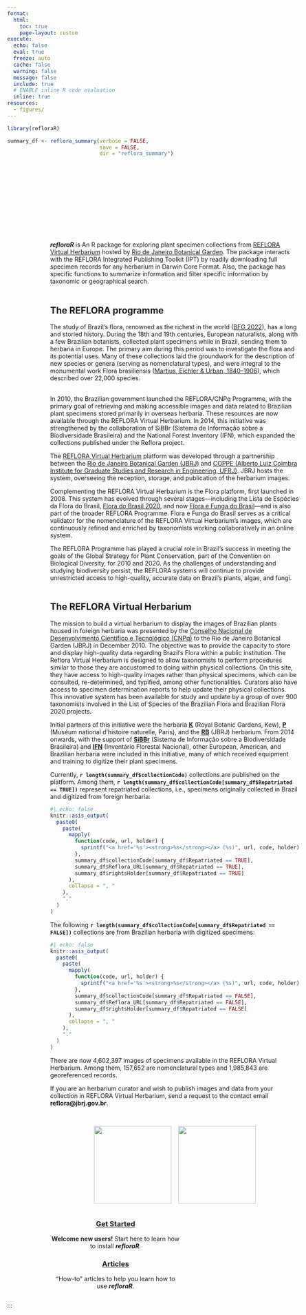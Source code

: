 ```yaml
---
format:
  html:
    toc: true
    page-layout: custom
execute:
  echo: false
  eval: true
  freeze: auto
  cache: false
  warning: false
  message: false
  include: true
  # ENABLE inline R code evaluation
  inline: true
resources:
  - figures/
---
```


```r
library(refloraR)

summary_df <- reflora_summary(verbose = FALSE,
                              save = FALSE,
                              dir = "reflora_summary")
```

<!-- Seamless horizontal carousel from right to left and loops infinitely -->
```{=html}
<div style="position: relative; overflow: hidden; width: 100%; margin-bottom: 30px;">
  <div class="carousel-track">
    <a href="https://floradobrasil.jbrj.gov.br/reflora/herbarioVirtual/ConsultaPublicoHVUC/ConsultaPublicoHVUC.do?idTestemunho=5990667" target="_blank">
      <img src="figures/paubrasilia_rb.jpg" class="carousel-img fade-img" alt="paubrasilia" />
    </a>
    <a href="https://floradobrasil.jbrj.gov.br/reflora/herbarioVirtual/ConsultaPublicoHVUC/ConsultaPublicoHVUC.do?idTestemunho=1101548" target="_blank">
      <img src="figures/aechmea_rb.jpg" class="carousel-img fade-img" alt="aechmea" />
    </a>
    <a href="https://floradobrasil.jbrj.gov.br/reflora/herbarioVirtual/ConsultaPublicoHVUC/ConsultaPublicoHVUC.do?idTestemunho=4902004" target="_blank">
      <img src="figures/lobelia_B.jpg" class="carousel-img fade-img" alt="lobelia" />
    </a>
    <a href="https://floradobrasil.jbrj.gov.br/reflora/herbarioVirtual/ConsultaPublicoHVUC/ConsultaPublicoHVUC.do?idTestemunho=200809" target="_blank">
      <img src="figures/luetzelburgia_huefs.jpg" class="carousel-img fade-img" alt="luetzelburgia" />
    </a>
    <a href="https://floradobrasil.jbrj.gov.br/reflora/herbarioVirtual/ConsultaPublicoHVUC/ConsultaPublicoHVUC.do?idTestemunho=1252307" target="_blank">
      <img src="figures/luetzelburgia_K.jpg" class="carousel-img fade-img" alt="luetzelburgia" />
    </a>
    <a href="https://floradobrasil.jbrj.gov.br/reflora/herbarioVirtual/ConsultaPublicoHVUC/ConsultaPublicoHVUC.do?idTestemunho=6068833" target="_blank">
      <img src="figures/dipteryx_rb.jpg" class="carousel-img fade-img" alt="dipteryx" />
    </a>
    <a href="https://floradobrasil.jbrj.gov.br/reflora/herbarioVirtual/ConsultaPublicoHVUC/ConsultaPublicoHVUC.do?idTestemunho=204958" target="_blank">
      <img src="figures/aguiaria_rb.jpg" class="carousel-img fade-img" alt="aguiaria" />
    </a>
    <a href="https://floradobrasil.jbrj.gov.br/reflora/herbarioVirtual/ConsultaPublicoHVUC/ConsultaPublicoHVUC.do?idTestemunho=5541519" target="_blank">
      <img src="figures/marcetia_huefs.jpg" class="carousel-img fade-img" alt="marcetia" />
    </a>
    <a href="https://floradobrasil.jbrj.gov.br/reflora/herbarioVirtual/ConsultaPublicoHVUC/ConsultaPublicoHVUC.do?idTestemunho=5541519" target="_blank">
      <img src="figures/hypolepis_rb.jpg" class="carousel-img fade-img" alt="hypolepis" />
    </a>
    <a href="https://floradobrasil.jbrj.gov.br/reflora/herbarioVirtual/ConsultaPublicoHVUC/ConsultaPublicoHVUC.do?idTestemunho=6383956" target="_blank">
      <img src="figures/aeschynomene_huefs.jpg" class="carousel-img fade-img" alt="aeschynomene" />
    </a>
    <a href="https://floradobrasil.jbrj.gov.br/reflora/herbarioVirtual/ConsultaPublicoHVUC/ConsultaPublicoHVUC.do?idTestemunho=3401673" target="_blank">
      <img src="figures/bocoa_e.jpg" class="carousel-img fade-img" alt="bocoa" />
    </a>
    <a href="https://floradobrasil.jbrj.gov.br/reflora/herbarioVirtual/ConsultaPublicoHVUC/ConsultaPublicoHVUC.do?idTestemunho=50940" target="_blank">
      <img src="figures/ruellia_rb.jpg" class="carousel-img fade-img" alt="ruellia" />
    </a>
  </div>
</div>

<style>
@keyframes scroll-carousel {
  0% { transform: translateX(100%); }
  100% { transform: translateX(-100%); }
}

@keyframes fade-in {
  0% { opacity: 0; }
  10% { opacity: 1; }
  100% { opacity: 1; }
}

.carousel-track {
  display: flex;
  gap: 24px;
  width: max-content;
  animation: scroll-carousel 40s linear infinite;
  animation-play-state: running;
}

.carousel-track:hover {
  animation-play-state: paused;
}

.carousel-img {
  height: 120px;
  border-radius: 4px;
  flex-shrink: 0;
  transition: transform 0.3s ease;
  cursor: pointer;
}

.fade-img {
  animation: fade-in 3s ease-in both;
}

.carousel-img:hover {
  transform: scale(1.3);
}
</style>
```

::: whitebox
::: {style="padding-left: 100px; padding-right: 50px; display: inline-block;"}

::: {layout-ncol="2"}

::: {style="text-align: left;"}

\
***refloraR*** is An R package for exploring plant specimen collections from [REFLORA Virtual Herbarium](https://ipt.jbrj.gov.br/reflora) hosted by [Rio de Janeiro Botanical Garden](https://www.gov.br/jbrj). The package interacts with the REFLORA Integrated Publishing Toolkit (IPT) by readily downloading full specimen records for any herbarium in Darwin Core Format. Also, the package has specific functions to summarize information and filter specific information by taxonomic or geographical search.\
\

## The REFLORA programme

The study of Brazil's flora, renowned as the richest in the world ([BFG 2022](https://doi.org/10.1002/tax.12640)), has a long and storied history. During the 18th and 19th centuries, European naturalists, along with a few Brazilian botanists, collected plant specimens while in Brazil, sending them to herbaria in Europe. The primary aim during this period was to investigate the flora and its potential uses. Many of these collections laid the groundwork for the description of new species or genera (serving as nomenclatural types), and were integral to the monumental work Flora brasiliensis ([Martius, Eichler & Urban, 1840–1906](https://www.biodiversitylibrary.org/bibliography/454)), which described over 22,000 species.\
\

In 2010, the Brazilian government launched the REFLORA/CNPq Programme, with the primary goal of retrieving and making accessible images and data related to Brazilian plant specimens stored primarily in overseas herbaria. These resources are now available through the REFLORA Virtual Herbarium. In 2014, this initiative was strengthened by the collaboration of SiBBr (Sistema de Informação sobre a Biodiversidade Brasileira) and the National Forest Inventory (IFN), which expanded the collections published under the Reflora project.

The [REFLORA Virtual Herbarium](https://floradobrasil.jbrj.gov.br/reflora/herbarioVirtual/ConsultaPublicoHVUC/ConsultaPublicoHVUC.do) platform was developed through a partnership between the [Rio de Janeiro Botanical Garden (JBRJ)](https://www.gov.br/jbrj) and [COPPE (Alberto Luiz Coimbra Institute for Graduate Studies and Research in Engineering, UFRJ)](https://coppe.ufrj.br/en/home-en/). JBRJ hosts the system, overseeing the reception, storage, and publication of the herbarium images.

Complementing the REFLORA Virtual Herbarium is the Flora platform, first launched in 2008. This system has evolved through several stages—including the Lista de Espécies da Flora do Brasil, [Flora do Brasil 2020](http://doi.org/10.47871/jbrj2021004), and now [Flora e Funga do Brasil](https://floradobrasil.jbrj.gov.br/consulta/)—and is also part of the broader REFLORA Programme. Flora e Funga do Brasil serves as a critical validator for the nomenclature of the REFLORA Virtual Herbarium’s images, which are continuously refined and enriched by taxonomists working collaboratively in an online system.

The REFLORA Programme has played a crucial role in Brazil’s success in meeting the goals of the Global Strategy for Plant Conservation, part of the Convention on Biological Diversity, for 2010 and 2020. As the challenges of understanding and studying biodiversity persist, the REFLORA systems will continue to provide unrestricted access to high-quality, accurate data on Brazil's plants, algae, and fungi.\
\

## The REFLORA Virtual Herbarium

The mission to build a virtual herbarium to display the images of Brazilian plants housed in foreign herbaria was presented by the [Conselho Nacional de Desenvolvimento Científico e Tecnológico (CNPq)](https://www.gov.br/cnpq/pt-br) to the Rio de Janeiro Botanical Garden (JBRJ) in December 2010. The objective was to provide the capacity to store and display high-quality data regarding Brazil’s Flora within a public institution. The Reflora Virtual Herbarium is designed to allow taxonomists to perform procedures similar to those they are accustomed to doing within physical collections. On this site, they have access to high-quality images rather than physical specimens, which can be consulted, re-determined, and typified, among other functionalities. Curators also have access to specimen determination reports to help update their physical collections. This innovative system has been available for study and update by a group of over 900 taxonomists involved in the List of Species of the Brazilian Flora and Brazilian Flora 2020 projects.

Initial partners of this initiative were the herbaria [**K**](https://www.kew.org) (Royal Botanic Gardens, Kew), [**P**](https://www.mnhn.fr/fr/collection-des-plantes-vasculaires) (Muséum national d’histoire naturelle, Paris), and the [**RB**](https://www.gov.br/jbrj) (JBRJ) herbarium. From 2014 onwards, with the support of [**SiBBr**](https://www.sibbr.gov.br) (Sistema de Informação sobre a Biodiversidade Brasileira) and [**IFN**](https://www.gov.br/florestal/pt-br/assuntos/ifn) (Inventário Florestal Nacional), other European, American, and Brazilian herbaria were included in this initiative, many of which received equipment and training to digitize their plant specimens.

Currently, **`r length(summary_df$collectionCode)`** collections are published on the platform. Among them, **`r length(summary_df$collectionCode[summary_df$Repatriated == TRUE])`** represent repatriated collections, i.e., specimens originally collected in Brazil and digitized from foreign herbaria:

```r
#| echo: false
knitr::asis_output(
  paste0(
    paste(
      mapply(
        function(code, url, holder) {
          sprintf("<a href='%s'><strong>%s</strong></a> (%s)", url, code, holder)
        },
        summary_df$collectionCode[summary_df$Repatriated == TRUE],
        summary_df$Reflora_URL[summary_df$Repatriated == TRUE],
        summary_df$rightsHolder[summary_df$Repatriated == TRUE]
      ),
      collapse = ", "
    ),
    "."
  )
)
```

The following **`r length(summary_df$collectionCode[summary_df$Repatriated == FALSE])`** collections are from Brazilian herbaria with digitized specimens:

```r
#| echo: false
knitr::asis_output(
  paste0(
    paste(
      mapply(
        function(code, url, holder) {
          sprintf("<a href='%s'><strong>%s</strong></a> (%s)", url, code, holder)
        },
        summary_df$collectionCode[summary_df$Repatriated == FALSE],
        summary_df$Reflora_URL[summary_df$Repatriated == FALSE],
        summary_df$rightsHolder[summary_df$Repatriated == FALSE]
      ),
      collapse = ", "
    ),
    "."
  )
)
```

There are now 4,602,397 images of specimens available in the REFLORA Virtual Herbarium. Among them, 157,652 are nomenclatural types and 1,985,843 are georeferenced records.

If you are an herbarium curator and wish to publish images and data from your collection in REFLORA Virtual Herbarium, send a request to the contact email **reflora\@jbrj.gov.br**.\
\
:::
::: {style="display: flex; gap: 16px; justify-content: center; align-items: center;"}
![](figures/reflorar_hex_sticker.png){style="align: right;" width="180"}

![](figures/jbrj_marca.jpg){style="align: right;" width="180"}

:::
:::
:::
:::

::: mainbox
::: {style="padding-left: 100px; padding-right: 100px; display: inline-block;"}
::: {layout-ncol="2"}
::: {style="text-align: center;"}
### [Get Started](/get-started/index.qmd)

**Welcome new users!** Start here to learn how to install ***refloraR***.
:::

::: {style="text-align: center;"}
### [Articles](/articles/index.qmd)

"How-to" articles to help you learn how to use ***refloraR***.
:::
:::
:::
:::

:::
